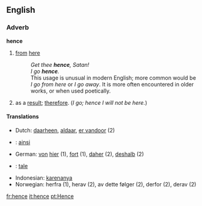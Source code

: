 ==English==
===Adverb===
'''hence'''
# [[from]] [[here]]
#:''Get thee '''hence''', Satan!''
#:''I go '''hence'''.''
#:This usage is unusual in modern English; more common would be ''I go from here'' or ''I go away''.  It is more often encountered in older works, or when used poetically.
# as a [[result]]; [[therefore]].  (''I go; hence I will not be here.'')

====Translations====
*Dutch: [[daarheen]], [[aldaar]], [[er vandoor]] (2)
* {{fr}} : [[ainsi]]
*German: [[von]] [[hier]] (1), [[fort]] (1), [[daher]] (2), [[deshalb]] (2)
* {{io}} : [[tale]]
*Indonesian: [[karenanya]]
*Norwegian: herfra (1), herav (2), av dette følger (2), derfor (2), derav (2)

[[fr:hence]]
[[it:hence]]
[[pt:Hence]]
